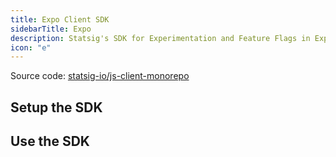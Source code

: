 ```yaml
---
title: Expo Client SDK
sidebarTitle: Expo
description: Statsig's SDK for Experimentation and Feature Flags in Expo applications.
icon: "e"
---
```




<Callout icon="github">
Source code: <a href="https://github.com/statsig-io/js-client-monorepo" target="_blank" rel="noreferrer">statsig-io/js-client-monorepo</a>
</Callout>

## Setup the SDK
<Steps>
<Step title="Install the SDK">
<Installation/>
<installation/>
</Step>
<Step title="Initialize the SDK">
<Initialization/>
<setup/>
</Step>
</Steps>

## Use the SDK

<gettingClient/>

<checkGateIntro/>
<checkGate/>

<getDynamicConfigIntro/>
<getDynamicConfig/>

<getExperimentLayerIntro/>
<getExperiment/>
<getLayer/>

<logEventIntro/>
<logEvent/>

<loadingState/>

<advanced/>

<debugging/>
